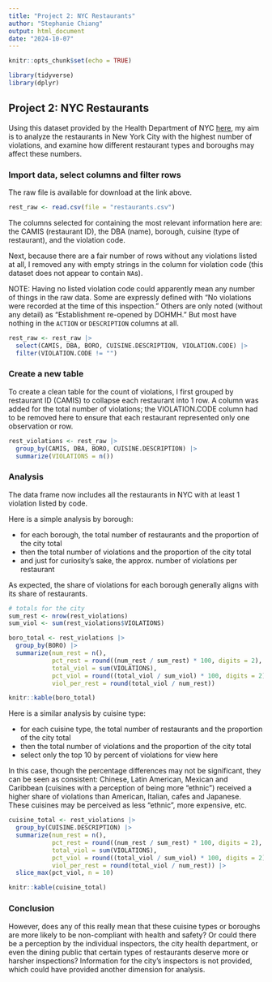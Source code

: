 ```yaml
---
title: "Project 2: NYC Restaurants"
author: "Stephanie Chiang"
output: html_document
date: "2024-10-07"
---
```


```r
knitr::opts_chunk$set(echo = TRUE)

library(tidyverse)
library(dplyr)
```

## Project 2: NYC Restaurants

Using this dataset provided by the Health Department of NYC [here]("https://catalog.data.gov/dataset/dohmh-new-york-city-restaurant-inspection-results"), my aim is to analyze the restaurants in New York City with the highest number of violations, and examine how different restaurant types and boroughs may affect these numbers. 

### Import data, select columns and filter rows

The raw file is available for download at the link above.

```r
rest_raw <- read.csv(file = "restaurants.csv")
```

The columns selected for containing the most relevant information here are: the CAMIS (restaurant ID), the DBA (name), borough, cuisine (type of restaurant), and the violation code.

Next, because there are a fair number of rows without any violations listed at all, I removed any with empty strings in the column for violation code (this dataset does not appear to contain `NA`s).

NOTE: Having no listed violation code could apparently mean any number of things in the raw data. Some are expressly defined with "No violations were recorded at the time of this inspection." Others are only noted (without any detail) as "Establishment re-opened by DOHMH." But most have nothing in the `ACTION` or `DESCRIPTION` columns at all.

```r
rest_raw <- rest_raw |>
  select(CAMIS, DBA, BORO, CUISINE.DESCRIPTION, VIOLATION.CODE) |>
  filter(VIOLATION.CODE != "")
```

### Create a new table

To create a clean table for the count of violations, I first grouped by restaurant ID (CAMIS) to collapse each restaurant into 1 row. A column was added for the total number of violations; the VIOLATION.CODE column had to be removed here to ensure that each restaurant represented only one observation or row.

```r
rest_violations <- rest_raw |>
  group_by(CAMIS, DBA, BORO, CUISINE.DESCRIPTION) |>
  summarize(VIOLATIONS = n())
```

### Analysis

The data frame now includes all the restaurants in NYC with at least 1 violation listed by code.

Here is a simple analysis by borough: 

* for each borough, the total number of restaurants and the proportion of the city total
* then the total number of violations and the proportion of the city total
* and just for curiosity's sake, the approx. number of violations per restaurant

As expected, the share of violations for each borough generally aligns with its share of restaurants.

```r
# totals for the city
sum_rest <- nrow(rest_violations)
sum_viol <- sum(rest_violations$VIOLATIONS)

boro_total <- rest_violations |>
  group_by(BORO) |>
  summarize(num_rest = n(),
            pct_rest = round((num_rest / sum_rest) * 100, digits = 2),
            total_viol = sum(VIOLATIONS),
            pct_viol = round((total_viol / sum_viol) * 100, digits = 2),
            viol_per_rest = round(total_viol / num_rest))

knitr::kable(boro_total)
```

Here is a similar analysis by cuisine type:

* for each cuisine type, the total number of restaurants and the proportion of the city total
* then the total number of violations and the proportion of the city total
* select only the top 10 by percent of violations for view here

In this case, though the percentage differences may not be significant, they can be seen as consistent: Chinese, Latin American, Mexican and Caribbean (cuisines with a perception of being more "ethnic") received a higher share of violations than American, Italian, cafes and Japanese. These cuisines may be perceived as less "ethnic", more expensive, etc.

```r
cuisine_total <- rest_violations |>
  group_by(CUISINE.DESCRIPTION) |>
  summarize(num_rest = n(),
            pct_rest = round((num_rest / sum_rest) * 100, digits = 2),
            total_viol = sum(VIOLATIONS),
            pct_viol = round((total_viol / sum_viol) * 100, digits = 2),
            viol_per_rest = round(total_viol / num_rest)) |>
  slice_max(pct_viol, n = 10)

knitr::kable(cuisine_total)
```


### Conclusion

However, does any of this really mean that these cuisine types or boroughs are more likely to be non-compliant with health and safety? Or could there be a perception by the individual inspectors, the city health department, or even the dining public that certain types of restaurants deserve more or harsher inspections? Information for the city's inspectors is not provided, which could have provided another dimension for analysis.
